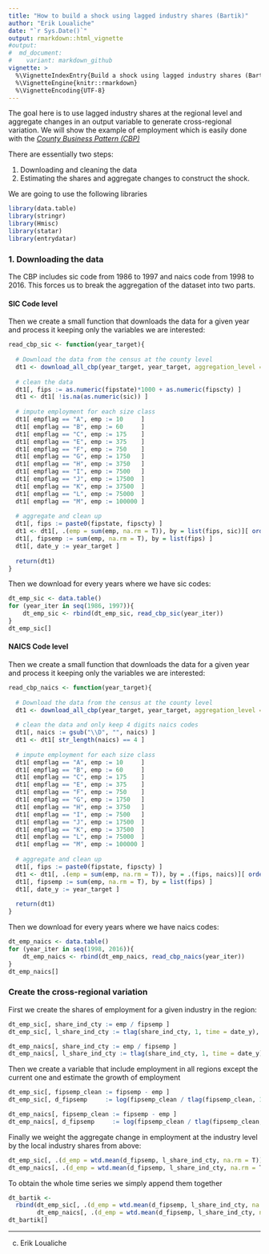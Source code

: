 ```yaml
---
title: "How to build a shock using lagged industry shares (Bartik)"
author: "Erik Loualiche"
date: "`r Sys.Date()`"
output: rmarkdown::html_vignette
#output:
#  md_document:
#    variant: markdown_github
vignette: >
  %\VignetteIndexEntry{Build a shock using lagged industry shares (Bartik)}
  %\VignetteEngine{knitr::rmarkdown}
  %\VignetteEncoding{UTF-8}
---
```


The goal here is to use lagged industry shares at the regional level and aggregate changes in an output variable to generate cross-regional variation.
We will show the example of employment which is easily done with the [*County Business Pattern (CBP)*](./cbp.Rmd)

There are essentially two steps:

1. Downloading and cleaning the data
2. Estimating  the shares and aggregate changes to construct the shock.

We are going to use the following libraries
```r
library(data.table)
library(stringr)
library(Hmisc)
library(statar)
library(entrydatar)
```


### 1. Downloading the data

The CBP includes sic code from 1986 to 1997 and naics code from 1998 to 2016. This forces us to break the aggregation of the dataset into two parts. 

#### SIC Code level

Then we create a small function that downloads the data for a given year and process it keeping only the variables we are interested:
```r
read_cbp_sic <- function(year_target){
  
  # Download the data from the census at the county level
  dt1 <- download_all_cbp(year_target, year_target, aggregation_level = "county")
  
  # clean the data
  dt1[, fips := as.numeric(fipstate)*1000 + as.numeric(fipscty) ]
  dt1 <- dt1[ !is.na(as.numeric(sic)) ]
  
  # impute employment for each size class
  dt1[ empflag == "A", emp := 10     ]
  dt1[ empflag == "B", emp := 60     ]
  dt1[ empflag == "C", emp := 175    ]
  dt1[ empflag == "E", emp := 375    ]
  dt1[ empflag == "F", emp := 750    ]
  dt1[ empflag == "G", emp := 1750   ]
  dt1[ empflag == "H", emp := 3750   ]
  dt1[ empflag == "I", emp := 7500   ]
  dt1[ empflag == "J", emp := 17500  ]
  dt1[ empflag == "K", emp := 37500  ]
  dt1[ empflag == "L", emp := 75000  ]
  dt1[ empflag == "M", emp := 100000 ]
  
  # aggregate and clean up
  dt1[, fips := paste0(fipstate, fipscty) ]
  dt1 <- dt1[, .(emp = sum(emp, na.rm = T)), by = list(fips, sic)][ order(sic, fips) ]
  dt1[, fipsemp := sum(emp, na.rm = T), by = list(fips) ]
  dt1[, date_y := year_target ]
  
  return(dt1)
}
```

Then we download for every years where we have sic codes:
```r
dt_emp_sic <- data.table()
for (year_iter in seq(1986, 1997)){
    dt_emp_sic <- rbind(dt_emp_sic, read_cbp_sic(year_iter))
}
dt_emp_sic[]
```


#### NAICS Code level

Then we create a small function that downloads the data for a given year and process it keeping only the variables we are interested:
```r
read_cbp_naics <- function(year_target){
  
  # Download the data from the census at the county level
  dt1 <- download_all_cbp(year_target, year_target, aggregation_level = "county")
  
  # clean the data and only keep 4 digits naics codes
  dt1[, naics := gsub("\\D", "", naics) ]
  dt1 <- dt1[ str_length(naics) == 4 ]
  
  # impute employment for each size class
  dt1[ empflag == "A", emp := 10     ]
  dt1[ empflag == "B", emp := 60     ]
  dt1[ empflag == "C", emp := 175    ]
  dt1[ empflag == "E", emp := 375    ]
  dt1[ empflag == "F", emp := 750    ]
  dt1[ empflag == "G", emp := 1750   ]
  dt1[ empflag == "H", emp := 3750   ]
  dt1[ empflag == "I", emp := 7500   ]
  dt1[ empflag == "J", emp := 17500  ]
  dt1[ empflag == "K", emp := 37500  ]
  dt1[ empflag == "L", emp := 75000  ]
  dt1[ empflag == "M", emp := 100000 ]
  
  # aggregate and clean up
  dt1[, fips := paste0(fipstate, fipscty) ]
  dt1 <- dt1[, .(emp = sum(emp, na.rm = T)), by = .(fips, naics)][ order(naics, fips) ]
  dt1[, fipsemp := sum(emp, na.rm = T), by = list(fips) ]
  dt1[, date_y := year_target ]
  
  return(dt1)
}
```

Then we download for every years where we have naics codes:
```r
dt_emp_naics <- data.table()
for (year_iter in seq(1998, 2016)){
    dt_emp_naics <- rbind(dt_emp_naics, read_cbp_naics(year_iter))
}
dt_emp_naics[]
```


### Create the cross-regional variation

First we create the shares of employment for a given industry in the region:
```r
dt_emp_sic[, share_ind_cty := emp / fipsemp ]
dt_emp_sic[, l_share_ind_cty := tlag(share_ind_cty, 1, time = date_y), by = .(fips, sic) ]

dt_emp_naics[, share_ind_cty := emp / fipsemp ]
dt_emp_naics[, l_share_ind_cty := tlag(share_ind_cty, 1, time = date_y), by = .(fips, naics) ]
```

Then we create a variable that include employment in all regions except the current one and estimate the growth of employment
```r
dt_emp_sic[, fipsemp_clean := fipsemp - emp ]
dt_emp_sic[, d_fipsemp     := log(fipsemp_clean / tlag(fipsemp_clean, 1, time = date_y)), by = .(fips, sic) ]

dt_emp_naics[, fipsemp_clean := fipsemp - emp ]
dt_emp_naics[, d_fipsemp     := log(fipsemp_clean / tlag(fipsemp_clean, 1, time = date_y) ), by = .(fips, naics) ]
```

Finally we weight the aggregate change in employment at the industry level by the local industry shares from above:
```r
dt_emp_sic[, .(d_emp = wtd.mean(d_fipsemp, l_share_ind_cty, na.rm = T)), by = .(date_y, fips) ]
dt_emp_naics[, .(d_emp = wtd.mean(d_fipsemp, l_share_ind_cty, na.rm = T)), by = .(date_y, fips) ]
```

To obtain the whole time series we simply append them together
```r
dt_bartik <-
  rbind(dt_emp_sic[, .(d_emp = wtd.mean(d_fipsemp, l_share_ind_cty, na.rm = T)), by = .(date_y, fips) ],
        dt_emp_naics[, .(d_emp = wtd.mean(d_fipsemp, l_share_ind_cty, na.rm = T)), by = .(date_y, fips) ])
dt_bartik[]      
```




---------------------------
(c) Erik Loualiche
